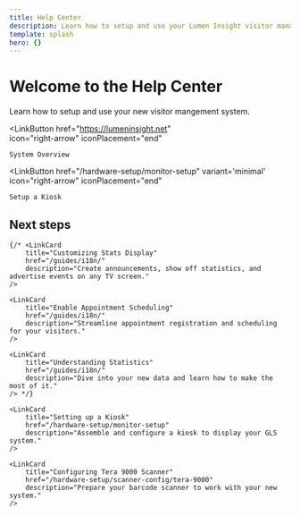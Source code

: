 ```yaml
---
title: Help Center
description: Learn how to setup and use your Lumen Insight visitor management system.
template: splash
hero: {}
---
```




# Welcome to the Help Center
Learn how to setup and use your new visitor mangement system.


<LinkButton
    href="https://lumeninsight.net"   
    icon="right-arrow"
    iconPlacement="end"
>
    System Overview
</LinkButton>

<LinkButton
    href="/hardware-setup/monitor-setup"
    variant='minimal'
    icon="right-arrow"
    iconPlacement="end"
>
    Setup a Kiosk
</LinkButton>



## Next steps

<CardGrid>

	{/* <LinkCard
		title="Customizing Stats Display"
		href="/guides/i18n/"
		description="Create announcements, show off statistics, and advertise events on any TV screen."
	/>

	<LinkCard
		title="Enable Appointment Scheduling"
		href="/guides/i18n/"
		description="Streamline appointment registration and scheduling for your visitors."
	/>

	<LinkCard
		title="Understanding Statistics"
		href="/guides/i18n/"
		description="Dive into your new data and learn how to make the most of it."
	/> */}

    <LinkCard
		title="Setting up a Kiosk"
		href="/hardware-setup/monitor-setup"
		description="Assemble and configure a kiosk to display your GLS system."
	/>

	<LinkCard
		title="Configuring Tera 9000 Scanner"
		href="/hardware-setup/scanner-config/tera-9000"
		description="Prepare your barcode scanner to work with your new system."
	/>

</CardGrid>